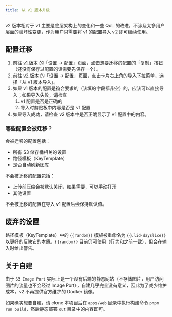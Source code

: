 ```yaml
---
title: 从 v1 版本升级
---
```


v2 版本相对于 v1 主要是底层架构上的变化和一些 QoL 的改进，不涉及太多用户层面的破坏性变更，作为用户只需要将 v1 的配置导入 v2 即可继续使用。

## 配置迁移

1. 前往 [v1 版本](https://iport.yfi.moe) 的「设置 -> 配置」页面，点击想要迁移的配置的「复制」按钮（还没有保存过配置的话需要先保存一个）。
2. 前往 [v2 版本](https://imageport.app/zh) 的「设置 -> 配置」页面，点击卡片右上角的导入下拉菜单，选择「从 v1 版本导入」。
3. 如果 v1 版本的配置是符合要求的（该填的字段都非空）的，应该可以直接导入；如果导入失败，请检查
   1. v1 配置是否是正确的
   2. 导入时剪贴板中内容是否是 v1 配置
4. 如果导入成功，请检查 v2 版本中是否正确显示了 v1 配置中的内容。

### 哪些配置会被迁移？

会被迁移的配置包括：

- 所有 S3 储存桶相关的设置
- 路径模板（KeyTemplate）
- 是否自动刷新图库

不会被迁移的配置包括：

- 上传前压缩会被默认关闭，如果需要，可以手动打开
- 其他设置

不会被迁移的配置在导入 v1 配置后会保持默认值。

## 废弃的设置

路径模板（KeyTemplate）中的 `{{random}}` 模板被重命名为 `{{ulid-dayslice}}` 以更好的反映它的本质。`{{random}}` 目前仍可使用（行为和之前一致），但会在输入时给出警告。

## 关于自建

由于 `S3 Image Port` 实际上是一个没有后端的静态网站（不存储图片，用户访问图片的流量也不会经过 Image Port），自建几乎完全没有意义，因此为了减少维护成本，v2 不再提供官方维护的 Docker 镜像。

如果确实想要自建，请 clone 本项目后在 `apps/web` 目录中执行构建命令 `pnpm run build`，然后静态部署 `out` 目录中的内容即可。
